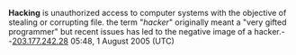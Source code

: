 
'''Hacking''' is unauthorized access to computer systems with the objective of stealing or corrupting file. the term "''hacker''" originally meant a "very gifted programmer" but recent issues has led to the negative image of a hacker.--[[User:203.177.242.28|203.177.242.28]] 05:48, 1 August 2005 (UTC)